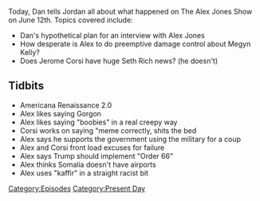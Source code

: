 {{Episode
    | title           = June 12, 2017
    | caption         = [https://knowledgefight.libsyn.com/knowledge-fight-june-12-2017 Listen to this episode on Libsyn]
    | episodeNumber   = 53
    | length          = 01:53:29
    | airDate         = June 14, 2017
    | coverageDate    = June 12, 2017
    | episodeType     = [[:Category:Present Day|Present Day]]
    | appearance      = [[Jerome Corsi]]
    | beverage        = Jordan forgot the coconut juice
    | previousEpisode = [[52: July 14-21, 2015]]
    | nextEpisode     = [[54: Megyn Kelly Interview Pt. 1]]
}}

{{Stub}}

Today, Dan tells Jordan all about what happened on The Alex Jones Show on June 12th. Topics covered include:

*Dan's hypothetical plan for an interview with Alex Jones
*How desperate is Alex to do preemptive damage control about Megyn Kelly?
*Does Jerome Corsi have huge Seth Rich news? (he doesn't)

==Tidbits==

*Americana Renaissance 2.0
*Alex likes saying Gorgon
*Alex likes saying "boobies" in a real creepy way
*Corsi works on saying "meme correctly, shits the bed
*Alex says he supports the government using the military for a coup
*Alex and Corsi front load excuses for failure
*Alex says Trump should implement "Order 66"
*Alex thinks Somalia doesn't have airports
*Alex uses "kaffir" in a straight racist bit

[[Category:Episodes]]
[[Category:Present Day]]
